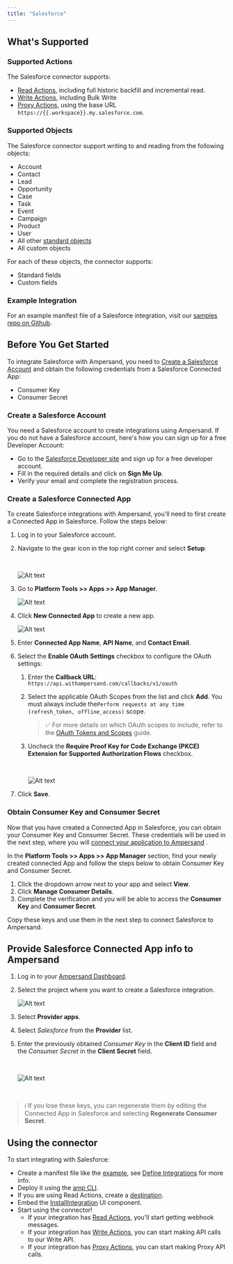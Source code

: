 ```yaml
---
title: "Salesforce"
---
```

## What's Supported

### Supported Actions

The Salesforce connector supports:
- [Read Actions](/define-integrations/read-actions), including full historic backfill and incremental read.
- [Write Actions](/define-integrations/write-actions), including Bulk Write
- [Proxy Actions](/define-integrations/proxy-actions), using the base URL `https://{{.workspace}}.my.salesforce.com`.

### Supported Objects

The Salesforce connector support writing to and reading from the following objects:
- Account
- Contact
- Lead
- Opportunity
- Case
- Task
- Event
- Campaign
- Product
- User
- All other [standard objects](https://developer.salesforce.com/docs/atlas.en-us.object_reference.meta/object_reference/sforce_api_objects_list.htm)
- All custom objects

For each of these objects, the connector supports:
- Standard fields
- Custom fields 

### Example Integration

For an example manifest file of a Salesforce integration, visit our [samples repo on Github](https://github.com/amp-labs/samples/blob/main/salesforce/amp.yaml).

## Before You Get Started

To integrate Salesforce with Ampersand, you need to [Create a Salesforce Account](https://docs.withampersand.com/docs/salesforce-guide#create-a-salesforce-account) and obtain the following credentials from a Salesforce Connected App:

- Consumer Key
- Consumer Secret

### Create a Salesforce Account

You need a Salesforce account to create integrations using Ampersand. If you do not have a Salesforce account, here's how you can sign up for a free Developer Account:

- Go to the [Salesforce Developer site](https://developer.salesforce.com/signup) and sign up for a free developer account.
- Fill in the required details and click on **Sign Me Up**.
- Verify your email and complete the registration process.

### Create a Salesforce Connected App

To create Salesforce integrations with Ampersand, you'll need to first create a Connected App in Salesforce. Follow the steps below:

1. Log in to your Salesforce account.

2. Navigate to the gear icon in the top right corner and select **Setup**.

   <br />

   ![Alt text](/images/provider-guides/e8dc5f2-setup.gif)

3. Go to **Platform Tools >> Apps >> App Manager**.

   ![Alt text](/images/provider-guides/9db9ed9-appmanager.gif)

4. Click **New Connected App** to create a new app.  

   ![Alt text](/images/provider-guides/54ead97-connectedapp.gif)

5. Enter  **Connected App Name**, **API Name**, and **Contact Email**.

6. Select the **Enable OAuth Settings** checkbox to configure the OAuth settings:

   1. Enter the **Callback URL**: `https://api.withampersand.com/callbacks/v1/oauth`
   2. Select the applicable OAuth Scopes from the list and click **Add**. You must always include the`Perform requests at any time (refresh_token, offline_access)` scope.
      > ✅ For more details on which OAuth scopes to include, refer to the [OAuth Tokens and Scopes](https://help.salesforce.com/s/articleView?id=sf.remoteaccess_oauth_tokens_scopes.htm&language=en_US&type=5)   guide.
   3. Uncheck the **Require Proof Key for Code Exchange (PKCE) Extension for Supported Authorization Flows** checkbox.

      <br />

      ![Alt text](/images/provider-guides/fb527e1-oauth.gif)

7. Click **Save**.

### Obtain Consumer Key and Consumer Secret

Now that you have created a Connected App in Salesforce, you can obtain your Consumer Key and Consumer Secret. These credentials will be used in the next step, where you will [connect your application to Ampersand](https://docs.withampersand.com/docs/salesforce-guide#connecting--salesforce-to-ampersand) .

In the **Platform Tools >> Apps >> App Manager** section, find your newly created connected App and follow the steps below to obtain Consumer Key and Consumer Secret. 

1. Click the dropdown arrow next to your app and select **View**.
2. Click **Manage Consumer Details**.
3. Complete the verification and you will be able to access the **Consumer Key** and **Consumer Secret**. 

Copy these keys and use them in the next step to connect Salesforce to Ampersand.

## Provide Salesforce Connected App info to Ampersand

1. Log in to your [Ampersand Dashboard](https://dashboard.withampersand.com).

2. Select the project where you want to create a Salesforce integration.

   ![Alt text](/images/provider-guides/dd47b7a-Ampersand.png)

3. Select **Provider apps**.

4. Select _Salesforce_ from the **Provider** list. 

5. Enter the previously obtained _Consumer Key_ in the **Client ID** field and the _Consumer Secret_ in the **Client Secret** field.

   <br />

   ![Alt text](/images/provider-guides/eb0711b-clientid.gif)

<br />

> ℹ️ If you lose these keys, you can regenerate them by editing the Connected App in Salesforce and selecting **Regenerate Consumer Secret**.

## Using the connector

To start integrating with Salesforce:
- Create a manifest file like the [example](https://github.com/amp-labs/samples/blob/main/salesforce/amp.yaml), see [Define Integrations](/define-integrations/overview) for more info.
- Deploy it using the [amp CLI](/cli/overview).
- If you are using Read Actions, create a [destination](/destinations).
- Embed the [InstallIntegration](/embeddable-ui-components#install-integration) UI component.
- Start using the connector!
   - If your integration has [Read Actions](/define-integrations/read-actions), you'll start getting webhook messages.
   - If your integration has [Write Actions](/define-integrations/write-actions), you can start making API calls to our Write API.
   - If your integration has [Proxy Actions](/define-integrations/proxy-actions), you can start making Proxy API calls.
